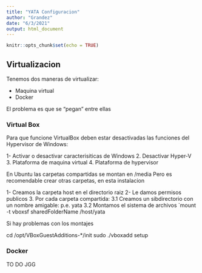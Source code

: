 ```yaml
---
title: "YATA Configuracion"
author: "Grandez"
date: "6/3/2021"
output: html_document
---
```


```r
knitr::opts_chunk$set(echo = TRUE)
```

## Virtualizacion

Tenemos dos maneras de virtualizar:

- Maquina virtual
- Docker

El problema es que se "pegan" entre ellas

### Virtual Box

Para que funcione VirtualBox deben estar desactivadas las funciones del Hypervisor de Windows:

1- Activar o desactivar caracterisiticas de Windows
2. Desactivar Hyper-V
3. Plataforma de maquina virtual
4. Plataforma de hypervisor

En Ubuntu las carpetas compartidas se montan en /media
Pero es recomendable crear otras carpetas, en esta instalacion 

1- Creamos la carpeta host en el directorio raiz
2- Le damos permisos publicos
3. Por cada carpeta compartida:
   3.1 Creamos un sibdirectorio con un nombre amigable: p.e. yata
   3.2 Montamos el sistema de archivos
       `mount -t vboxsf sharedFolderName /host/yata
       
Si hay problemas con los montajes

cd /opt/VBoxGuestAdditions-*/init 
sudo ./vboxadd setup

### Docker

TO DO JGG

